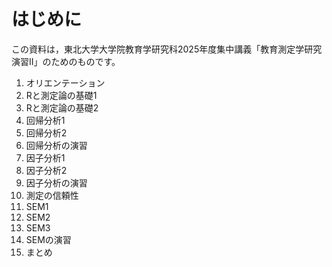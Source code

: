 # はじめに {.unnumbered}

この資料は，東北大学大学院教育学研究科2025年度集中講義「教育測定学研究演習II」のためのものです。


1. オリエンテーション
2. Rと測定論の基礎1
3. Rと測定論の基礎2
4. 回帰分析1
5. 回帰分析2
6. 回帰分析の演習
7. 因子分析1
8. 因子分析2
9. 因子分析の演習
10. 測定の信頼性
11. SEM1
12. SEM2
13. SEM3
14. SEMの演習
15. まとめ
